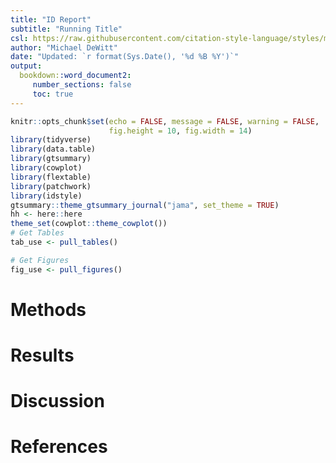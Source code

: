```yaml
---
title: "ID Report"
subtitle: "Running Title"
csl: https://raw.githubusercontent.com/citation-style-language/styles/master/apa-numeric-superscript-brackets.csl
author: "Michael DeWitt"
date: "Updated: `r format(Sys.Date(), '%d %B %Y')`"
output: 
  bookdown::word_document2:
     number_sections: false
     toc: true
---
```


```r
knitr::opts_chunk$set(echo = FALSE, message = FALSE, warning = FALSE, 
                      fig.height = 10, fig.width = 14)
library(tidyverse)
library(data.table)
library(gtsummary)
library(cowplot)
library(flextable)
library(patchwork)
library(idstyle)
gtsummary::theme_gtsummary_journal("jama", set_theme = TRUE)
hh <- here::here
theme_set(cowplot::theme_cowplot())
# Get Tables
tab_use <- pull_tables()

# Get Figures
fig_use <- pull_figures()
```


# Methods

# Results

# Discussion

# References
